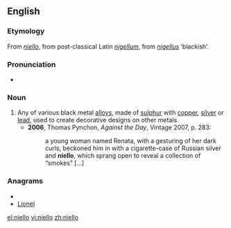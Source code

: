 ==English==

===Etymology===
From {{etyl|it}} ''[[#Italian|niello]]'', from post-classical Latin ''[[nigellum]]'', from {{etyl|la}} ''[[nigellus]]'' ‘blackish’.

===Pronunciation===
* {{IPA|/nɪˈɛləʊ/}}

===Noun===
{{en-noun|-}}

# Any of various black metal [[alloys]], made of [[sulphur]] with [[copper]], [[silver]] or [[lead]], used to create decorative designs on other metals.
#* '''2006''', Thomas Pynchon, ''Against the Day'', Vintage 2007, p. 283:
#*: a young woman named Renata, with a gesturing of her dark curls, beckoned him in with a cigarette-case of Russian silver and '''niello''', which sprang open to reveal a collection of “smokes” [...]

===Anagrams===
* {{alphagram|eillno}}
* [[Lionel#English|Lionel]]

[[el:niello]]
[[vi:niello]]
[[zh:niello]]